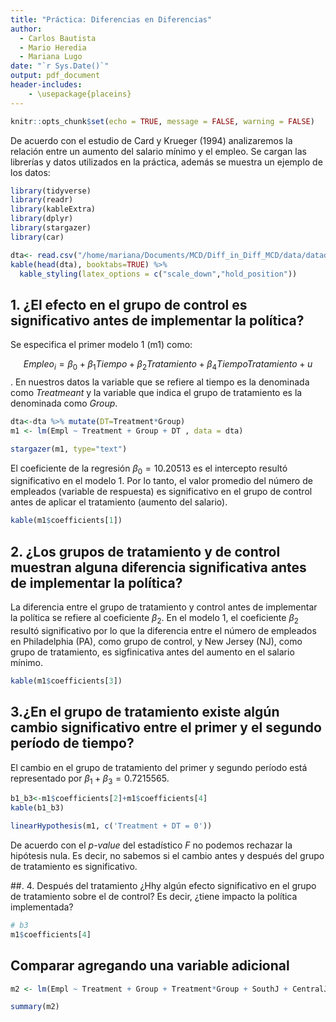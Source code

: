 ```yaml
---
title: "Práctica: Diferencias en Diferencias"
author: 
  - Carlos Bautista
  - Mario Heredia
  - Mariana Lugo 
date: "`r Sys.Date()`"
output: pdf_document
header-includes: 
    - \usepackage{placeins}
---
```


```r
knitr::opts_chunk$set(echo = TRUE, message = FALSE, warning = FALSE)
```

De acuerdo con el estudio de Card y Krueger (1994) analizaremos la relación entre un aumento del salario mínimo
y el empleo. Se cargan las librerías y datos utilizados en la práctica, además se muestra un ejemplo de los datos:

```r
library(tidyverse)
library(readr)
library(kableExtra)
library(dplyr)
library(stargazer)
library(car)

dta<- read.csv("/home/mariana/Documents/MCD/Diff_in_Diff_MCD/data/datadid.csv")
kable(head(dta), booktabs=TRUE) %>% 
  kable_styling(latex_options = c("scale_down","hold_position"))
```



## 1. ¿El efecto en el grupo de control es significativo antes de implementar la política?

Se especifica el primer modelo 1 (m1) como:

$$ Empleo_i= \beta_0+ \beta_1Tiempo + \beta_2Tratamiento + \beta_4TiempoTratamiento + u$$. En nuestros datos la variable que se refiere al tiempo es la denominada como *Treatmeant* y la variable que indica el grupo de tratamiento es la denominada como *Group*.

\newpage
```r
dta<-dta %>% mutate(DT=Treatment*Group)
m1 <- lm(Empl ~ Treatment + Group + DT , data = dta)

stargazer(m1, type="text")
```

El coeficiente de la regresión $\beta_0= 10.20513$ es el intercepto resultó significativo en el modelo 1. Por lo tanto, el valor promedio del número de empleados (variable de respuesta) es significativo en el grupo de control antes de aplicar el tratamiento (aumento del salario). 

```r
kable(m1$coefficients[1])
```
## 2. ¿Los grupos de tratamiento y de control muestran alguna diferencia significativa antes de implementar la política?

La diferencia entre el grupo de tratamiento y control antes de implementar la política se refiere al coeficiente $\beta_2$. En el modelo 1, el coeficiente $\beta_2$ resultó significativo por lo que la diferencia entre el número de empleados en Philadelphia (PA), como grupo de control, y New Jersey (NJ), como grupo de tratamiento, es sigfinicativa antes del aumento en el salario mínimo.

```r
kable(m1$coefficients[3])
```

## 3.¿En el grupo de tratamiento existe algún cambio significativo entre el primer y el segundo período de tiempo?

El cambio en el grupo de tratamiento del primer y segundo período está representado por $\beta_1 + \beta_3=0.7215565$. 

```r
b1_b3<-m1$coefficients[2]+m1$coefficients[4]
kable(b1_b3)

linearHypothesis(m1, c('Treatment + DT = 0'))

```
De acuerdo con el *p-value* del estadístico *F* no podemos rechazar la hipótesis nula. Es decir, no sabemos si el cambio antes y después del grupo de tratamiento es significativo. 


##. 4. Después del tratamiento ¿Hhy algún efecto significativo en el grupo de tratamiento sobre el de control? Es decir, ¿tiene impacto la política implementada?

```r
# b3
m1$coefficients[4]
```


## Comparar agregando una variable adicional

```r
m2 <- lm(Empl ~ Treatment + Group + Treatment*Group + SouthJ + CentralJ + NorthJ, data = dta)

summary(m2)
```
